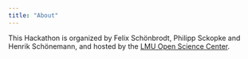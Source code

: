 ```yaml
---
title: "About"
---
```


This Hackathon is organized by Felix Schönbrodt, Philipp Sckopke and Henrik Schönemann, and hosted by the [LMU Open Science Center](https://www.osc.uni-muenchen.de/index.html).

